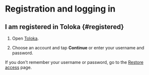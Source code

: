 # Registration and logging in

## I am registered in Toloka {#registered}

1. Open [Toloka](http://toloka.yandex.com/).

1. Choose an account and tap **Continue** or enter your username and password.

If you don't remember your username or password, go to the [Restore access](https://passport.yandex.com/passport?mode=restore) page.
